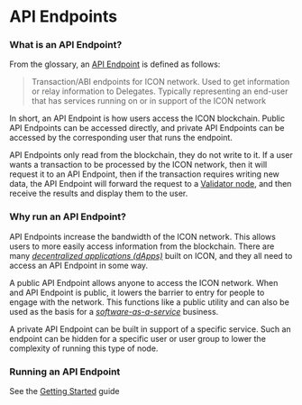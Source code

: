 # API Endpoints

### What is an API Endpoint? <a href="#why-should-i-run-an-ethereum-node" id="why-should-i-run-an-ethereum-node"></a>

From the glossary, an [API Endpoint](https://icon.community/glossary/api-endpoint/) is defined as follows:

> Transaction/ABI endpoints for ICON network. Used to get information or relay information to Delegates. Typically representing an end-user that has services running on or in support of the ICON network

In short, an API Endpoint is how users access the ICON blockchain. Public API Endpoints can be accessed directly, and private API Endpoints can be accessed by the corresponding user that runs the endpoint.

API Endpoints only read from the blockchain, they do not write to it. If a user wants a transaction to be processed by the ICON network, then it will request it to an API Endpoint, then if the transaction requires writing new data, the API Endpoint will forward the request to a [Validator node](validator-nodes.md), and then receive the results and display them to the user.

### Why run an API Endpoint?

API Endpoints increase the bandwidth of the ICON network. This allows users to more easily access information from the blockchain. There are many [_decentralized applications (dApps)_](/concepts/decentralized-applications-dapps) built on ICON, and they all need to access an API Endpoint in some way.

A public API Endpoint allows anyone to access the ICON network. When and API Endpoint is public, it lowers the barrier to entry for people to engage with the network. This functions like a public utility and can also be used as the basis for a [_software-as-a-service_](https://en.wikipedia.org/wiki/Software\_as\_a\_service) business.

A private API Endpoint can be built in support of a specific service. Such an endpoint can be hidden for a specific user or user group to lower the complexity of running this type of node.

### Running an API Endpoint

See the [Getting Started](../../getting-started/how-to-run-an-api-endpoint.md) guide
